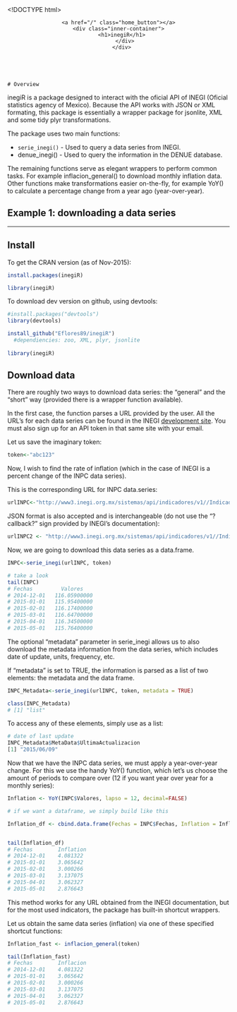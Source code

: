 <!DOCTYPE html>
<html>
<head>
  <meta charset="utf-8">
  <meta http-equiv="X-UA-Compatible" content="IE=edge,chrome=1">
  <title>inegiR | En El Margen</title>
  <meta name="viewport" content="width=device-width">

  <!-- syntax highlighting CSS -->
  <link rel="stylesheet" href="/css/syntax.css">

  <!-- CSS -->
  <link rel="stylesheet" href="/css/reset.css">
  <link rel="stylesheet" href="/css/main.css">
  <link href="http://netdna.bootstrapcdn.com/font-awesome/4.0.3/css/font-awesome.css" rel="stylesheet">


  <!-- Fonts -->
  <link href='http://fonts.googleapis.com/css?family=Bitter:400,700,400italic|Open+Sans:400italic,600italic,400,600' rel='stylesheet' type='text/css'>
  
  
  <link rel="stylesheet" href="/css/science.css">
  

</head>
<body>
  <header style="background-image: url(/images/cover.jpg);">
  <div class="container post-container">
    <a href="/" class="home_button"></a>
    <div class="inner-container">
      <h1>inegiR</h1>
        </div>
      </div>
      
</header>

<article>
  <div class="container">
    # Overview


inegiR is a package designed to interact with the oficial API of INEGI (Oficial statistics agency of Mexico). Because the API works with JSON or XML formating, this package is essentially a wrapper package for jsonlite, XML and some tidy plyr transformations. 

The package uses two main functions: 

 - `serie_inegi()` - Used to query a data series from INEGI. 
 - denue_inegi() - Used to query the information in the DENUE database.
 
The remaining functions serve as elegant wrappers to perform common tasks. For example inflacion_general() to download monthly inflation data. Other functions make transformations easier on-the-fly, for example YoY() to calculate a percentage change from a year ago (year-over-year). 




# Example 1: downloading a data series 


---

## Install

To get the CRAN version (as of Nov-2015):

```r

install.packages(inegiR)

library(inegiR)

```

To download dev version on github, using devtools:

```r
#install.packages("devtools")
library(devtools)

install_github("Eflores89/inegiR")
  #dependiencies: zoo, XML, plyr, jsonlite
  
library(inegiR)
```


## Download data

There are roughly two ways to download data series: the "general" and the "short" way (provided there is a wrapper function available). 

In the first case, the function parses a URL provided by the user. All the URL's for each data series can be found in the INEGI [development site](http://www.inegi.org.mx/desarrolladores/indicadores/apiindicadores.aspx). You must also sign up for an API token in that same site with your email. 


Let us save the imaginary token:
```r
token<-"abc123"
```

Now, I wish to find the rate of inflation (which in the case of INEGI is a percent change of the INPC data series).

This is the corresponding URL for INPC data.series:
```r
urlINPC<-"http://www3.inegi.org.mx/sistemas/api/indicadores/v1//Indicador/216064/00000/es/false/xml/"
```

JSON format is also accepted and is interchangeable (do not use the "?callback?" sign provided by INEGI's documentation): 
```r
urlINPC2 <- "http://www3.inegi.org.mx/sistemas/api/indicadores/v1//Indicador/216064/00000/es/false/json/"
````

Now, we are going to download this data series as a data.frame.

```r

INPC<-serie_inegi(urlINPC, token)

# take a look
tail(INPC)
# Fechas         Valores
# 2014-12-01   116.05900000
# 2015-01-01   115.95400000
# 2015-02-01   116.17400000
# 2015-03-01   116.64700000
# 2015-04-01   116.34500000
# 2015-05-01   115.76400000

```

The optional "metadata" parameter in serie_inegi allows us to also download the metadata information from the data series, which includes date of update, units, frequency, etc. 

If "metadata" is set to TRUE, the information is parsed as a list of two elements: the metadata and the data frame. 

```r

INPC_Metadata<-serie_inegi(urlINPC, token, metadata = TRUE)

class(INPC_Metadata)
# [1] "list"
```

To access any of these elements, simply use as a list:

```r

# date of last update
INPC_Metadata$MetaData$UltimaActualizacion
[1] "2015/06/09"

```


Now that we have the INPC data series, we must apply a year-over-year change. For this we use the handy YoY() function, which let's us choose the amount of periods to compare over (12 if you want year over year for a monthly series): 


```r

Inflation <- YoY(INPC$Valores, lapso = 12, decimal=FALSE)

# if we want a dataframe, we simply build like this

Inflation_df <- cbind.data.frame(Fechas = INPC$Fechas, Inflation = Inflation)


tail(Inflation_df)
# Fechas        Inflation
# 2014-12-01    4.081322
# 2015-01-01    3.065642
# 2015-02-01    3.000266
# 2015-03-01    3.137075
# 2015-04-01    3.062327
# 2015-05-01    2.876643
```

This method works for any URL obtained from the INEGI documentation, but for the most used indicators, the package has built-in shortcut wrappers. 


Let us obtain the same data series (inflation) via one of these specified shortcut functions:


```r
Inflation_fast <- inflacion_general(token)

tail(Inflation_fast)
# Fechas        Inflacion
# 2014-12-01    4.081322
# 2015-01-01    3.065642
# 2015-02-01    3.000266
# 2015-03-01    3.137075
# 2015-04-01    3.062327
# 2015-05-01    2.876643
```

  </div>
</article>
</body>
</html>
